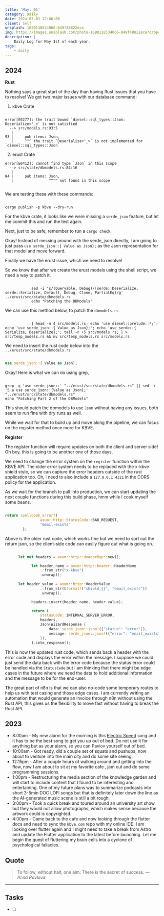 ```yaml
---
title: 'May: 01'
category: Daily
date: 2024-05-01 12:00:00
client: Self
unsplash: 1680118534066-849f48822ece
img: https://images.unsplash.com/photo-1680118534066-849f48822ece?crop=entropy&cs=srgb&fm=jpg&ixid=MnwzNjM5Nzd8MHwxfHJhbmRvbXx8fHx8fHx8fDE2ODE3NDg2ODY&ixlib=rb-4.0.3&q=85
description: |
    Daily Log for May 1st of each year.
tags:
    - daily
---
```


## 2024

**Rust**

Nothing says a great start of the day than having Rust issues that you have to resolve!
We got two major issues with our database command:

1. kbve Crate

```

error[E0277]: the trait bound `diesel::sql_types::Json: Deserialize<'_>` is not satisfied
  --> src/models.rs:93:5
   |
93 |     pub items: Json,
   |     ^^^ the trait `Deserialize<'_>` is not implemented for `diesel::sql_types::Json`

```

2. erust Crate

```
error[E0412]: cannot find type `Json` in this scope
  --> src/state/dbmodels.rs:84:16
   |
84 |     pub items: Json,
   |                ^^^^ not found in this scope


```

We are testing these with these commands:

```shell

cargo publish -p kbve --dry-run

```

For the kbve crate, it looks like we were missing a `serde_json` feature, but let me commit this and run the test again.

Next, just to be safe, remember to run a `cargo check`.

Okay! Instead of messing around with the serde_json directly, I am going to just pass `use serde_json::{ Value as Json};` as the Json representation for that model and move forward.

Finally we have the erust issue, which we need to resolve!

So we know that after we create the erust models using the shell script, we need a way to patch it.

```shell

            sed -i 's/(Queryable, Debug)/(serde::Deserialize, serde::Serialize, Default, Debug, Clone, PartialEq)/g' ../erust/src/state/dbmodels.rs
            echo "Patching the DBModels"

```

We can use this method below, to patch the `dbmodels.rs`

```shell

            { head -n 4 src/models.rs; echo 'use diesel::prelude::*;'; echo 'use serde_json::{ Value as Json};'; echo 'use serde::{ Serialize, Deserialize};'; tail -n +5 src/models.rs; } > src/temp_models.rs && mv src/temp_models.rs src/models.rs

```

We need to insert the rust code below into the `../erust/src/state/dbmodels.rs`

```rust 

use serde_json::{ Value as Json};

```

Okay! Here is what we can do using grep, 

```shell

grep -q 'use serde_json::' "../erust/src/state/dbmodels.rs" || sed -i '5 a use serde_json::{Value as Json};' "../erust/src/state/dbmodels.rs"
echo "Patching Part 2 of the DBModels"

```

This should patch the dbmodels to use `Json` without having any issues, both seem to run fine with dry runs as well.

While we wait for that to build up and move along the pipeline, we can focus on the register method once more for KBVE.

**Register**

The register function will require updates on both the client and server side! Oh boy, this is going to be another one of those days.

We need to change the error system on the `register` function within the KBVE API.
The older error system needs to be replaced with the x-kbve shield style, so we can capture the error headers outside of the rust application too.
Oh, I need to also include a `127.0.0.1:4321` in the CORS policy for the application.

As we wait for the branch to pull into production, we can start updating the next couple functions during this build phase, hmm while I cook myself some beans.

```rust

return spellbook_error!(
				axum::http::StatusCode::BAD_REQUEST,
			 	"email-exists"
		);

```

Above is the older rust code, which works fine but we need to sort out the return json, so the client-side code can easily figure out what is going on.


```rust

      let mut headers = axum::http::HeaderMap::new();

			let header_name = axum::http::header::HeaderName
				::from_str("x-kbve")
				.unwrap();
			
      let header_value = axum::http::HeaderValue
				::from_str(&format!("shield_{}", "email_exists"))
				.unwrap();

			headers.insert(header_name, header_value);

			return (
				StatusCode::INTERNAL_SERVER_ERROR,
				headers,
				Json(WizardResponse {
					data: serde_json::json!({"status": "error"}),
					message: serde_json::json!({"error": "email_exists"}),
				}),
			).into_response();

```

This is now the updated rust code, which sends back a header with the error code and displays the error within the message.
I suppose we could just send the data back with the error code because the status error could be handled via the `StatusCode` but I am thinking that there might be edge cases in the future where we need the data to hold additional information and the message to be for the end-user.

The great part of n8n is that we can also no-code some temporary routes to help us with test casing and those edge cases.
I am currently writing an automation that would generate an invoice through n8n without using the Rust API, this gives us the flexibility to move fast without having to break the Rust API.


## 2023

- 8:00am - My new alarm for the morning is this [Electric Speed](https://www.youtube.com/watch?v=1PV55o9AsTg) song and it has to be the best song to get you up out of bed. Do not use it for anything but as your alarm, so you can Pavlov yourself out of bed.
- 10:00am - Got ready, did a couple set of squats and pushups, now about to venture into the main city and do some site seeing.
- 12:15pm - After a couple hours of walking around and getting into the flow, now I am about to sit at my favorite cafe , jam out and do some programming sessions.
- 1:00pm - Restructuring the media section of the knowledge garden and will start to include content that I found to be interesting and entertaining. One of my future plans was to summarize podcasts into short 3-5min DOC LOFI songs but that is definitely later down the line as the AI-generated music scene is still a bit rough.
- 3:00pm - Took a quick break and toured around an university art show but they would not allow photographs, which makes sense because the artwork could is copyrighted. 
- 4:00pm - Came back to the cafe and now looking through the flutter docs and need to sync the `kbve.com` repo with my online IDE. I am looking over flutter again and I might need to take a break from Astro and update the Flutter application to the latest before launching. Let me begin the quest of fluttering my brain cells into a cyclone of psychological fallacies. 

## Quote

> To follow, without halt, one aim: There is the secret of success.
> — <cite>Anna Pavlova</cite>

---

## Tasks

- [ ]